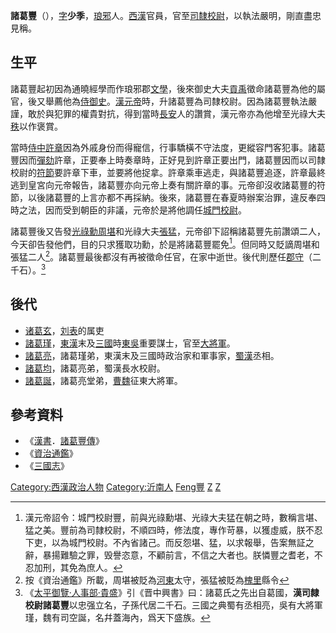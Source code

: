 '''諸葛豐'''（{{bd|？||前1世纪|catIdx=Zhuge諸葛豐}}），[[表字|字]]'''少季'''，[[琅邪|琅邪]]人。[[西漢|西漢]]官員，官至[[司隸校尉|司隸校尉]]，以執法嚴明，剛直盡忠見稱。

==生平==
諸葛豐起初因為通曉經學而作琅邪郡[[文學|文學]]，後來御史大夫[[貢禹|貢禹]]徵命諸葛豐為他的屬官，後又舉薦他為[[侍御史|侍御史]]。[[漢元帝|漢元帝]]時，升諸葛豐為司隸校尉。因為諸葛豐執法嚴謹，敢於與犯罪的權貴對抗，得到當時[[長安|長安]]人的讚賞，漢元帝亦為他增至光祿大夫[[秩|秩]]以作褒賞。

當時[[侍中|侍中]][[許章|許章]]因為外戚身份而得寵信，行事驕橫不守法度，更縱容門客犯事。諸葛豐因而[[彈劾|彈劾]]許章，正要奉上時奏章時，正好見到許章正要出門，諸葛豐因而以司隸校尉的[[符節|符節]]要許章下車，並要將他捉拿。許章乘車逃走，與諸葛豐追逐，許章最終逃到皇宮向元帝報告，諸葛豐亦向元帝上奏有關許章的事。元帝卻沒收諸葛豐的符節，以後諸葛豐的上言亦都不再採納。後來，諸葛豐在春夏時辦案治罪，違反奉四時之法，因而受到朝臣的非議，元帝於是將他調任[[城門校尉|城門校尉]]。

諸葛豐後又告發[[光祿勳|光祿勳]][[周堪|周堪]]和光祿大夫[[张猛_(西汉)|張猛]]，元帝卻下詔稱諸葛豐先前讚頌二人，今天卻告發他們，目的只求獲取功勳，於是將諸葛豐罷免<ref>漢元帝詔令：城門校尉豐，前與光祿勳堪、光祿大夫猛在朝之時，數稱言堪、猛之美。豐前為司隸校尉，不順四時，修法度，專作苛暴，以獲虛威，朕不忍下吏，以為城門校尉。不內省諸己。而反怨堪、猛，以求報舉，告案無証之辭，暴揚難驗之罪，毁譽恣意，不顧前言，不信之大者也。朕憐豐之耆老，不忍加刑，其免為庶人。</ref>。但同時又貶謫周堪和張猛二人<ref>按《資治通鑑》所載，周堪被貶為[[河東|河東]]太守，張猛被貶為[[槐里|槐里]]縣令</ref>。諸葛豐最後都沒有再被徵命任官，在家中逝世。後代則歷任[[郡守|郡守]]（二千石）。<ref>《[[s:太平御覽/0470|太平御覽·人事部·貴盛]]》引《晋中興書》曰：諸葛氏之先出自葛國，'''漢司隸校尉諸葛豐'''以忠强立名，子孫代居二千石。三國之典蜀有丞相亮，吳有大將軍瑾，魏有司空誕，名幷蓋海內，爲天下盛族。</ref>

==後代==
{{main|琅邪諸葛氏世系圖}}
*[[诸葛玄|诸葛玄]]，[[刘表|刘表]]的属吏
*[[諸葛瑾|諸葛瑾]]，[[東漢|東漢]]末及[[三國|三國]]時[[孙吴|東吳]]重要謀士，官至[[大将军_(东亚)|大將軍]]。
*[[諸葛亮|諸葛亮]]，諸葛瑾弟，東漢末及三國時政治家和軍事家，[[蜀漢|蜀漢]]丞相。
*[[諸葛均|諸葛均]]，諸葛亮弟，蜀漢長水校尉。
*[[諸葛誕|諸葛誕]]，諸葛亮堂弟，[[曹魏|曹魏]]征東大將軍。

==參考資料==
*《[[漢書|漢書]]．[[s:漢書/卷077|諸葛豐傳]]》
*《[[資治通鑑|資治通鑑]]》
*《[[三國志|三國志]]》
<div class="references-small">
<references />
</div>

{{DEFAULTSORT:Zhuge諸葛豐}}
[[Category:西漢政治人物|Category:西漢政治人物]]
[[Category:沂南人|Category:沂南人]]
[[Category:琅邪诸葛氏|Feng豐]]
[[Category:西漢司隷校尉|Z]]
[[Category:西漢郡文學|Z]]